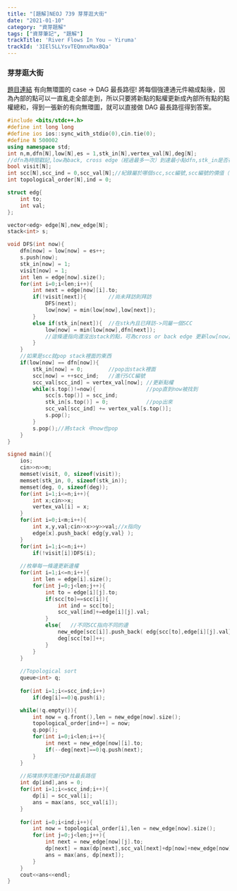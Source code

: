 ```yaml
---
title: "[題解]NEOJ 739 芽芽逛大街"
date: "2021-01-10"
category: "資芽題解"
tags: ["資芽筆記", "題解"]
trackTitle: 'River Flows In You – Yiruma'
trackId: '3IEl5LLYsvTEQmnxMaxBQa'
---
```


### 芽芽逛大街

[題目連結](https://neoj.sprout.tw/problem/739/)
有向無環圖的 case → DAG 最長路徑!
將每個強連通元件縮成點後，因為內部的點可以一直亂走全部走到，所以只要將新點的點權更新成內部所有點的點權總和，得到一張新的有向無環圖，就可以直接做 DAG 最長路徑得到答案。

```cpp
#include <bits/stdc++.h>
#define int long long
#define ios ios::sync_with_stdio(0),cin.tie(0);
#define N 500002
using namespace std;
int n,m,dfn[N],low[N],es = 1,stk_in[N],vertex_val[N],deg[N];
//dfn為時間戳記,low為back, cross edge（經過最多一次）到達最小點dfn,stk_in是否在stack內
bool visit[N];
int scc[N],scc_ind = 0,scc_val[N];//紀錄屬於哪個scc,scc編號,scc編號的價值（權重和）
int topological_order[N],ind = 0;

struct edg{
    int to;
    int val;
};

vector<edg> edge[N],new_edge[N];
stack<int> s;

void DFS(int now){
    dfn[now] = low[now] = es++;
    s.push(now);
    stk_in[now] = 1;
    visit[now] = 1;
    int len = edge[now].size();
    for(int i=0;i<len;i++){
        int next = edge[now][i].to;
        if(!visit[next]){       //尚未拜訪則拜訪
            DFS(next);
            low[now] = min(low[now],low[next]);
        }
        else if(stk_in[next]){  //在stk內且已拜訪->同屬一個SCC
            low[now] = min(low[now],dfn[next]);
            //這條邊指向還沒出stack的點，可為cross or back edge 更新low[now]
        }
    }
    //如果是scc就pop stack裡面的東西
    if(low[now] == dfn[now]){
        stk_in[now] = 0;        //pop出stack裡面
        scc[now] = ++scc_ind;   //進行SCC編號
        scc_val[scc_ind] = vertex_val[now]; //更新點權
        while(s.top()!=now){                //pop直到now被找到
            scc[s.top()] = scc_ind;
            stk_in[s.top()] = 0;            //pop出來
            scc_val[scc_ind] += vertex_val[s.top()];
            s.pop();
        }
        s.pop();//將stack 中now也pop
    }
}

signed main(){
    ios;
    cin>>n>>m;
    memset(visit, 0, sizeof(visit));
    memset(stk_in, 0, sizeof(stk_in));
    memset(deg, 0, sizeof(deg));
    for(int i=1;i<=n;i++){
        int x;cin>>x;
        vertex_val[i] = x;
    }
    for(int i=0;i<m;i++){
        int x,y,val;cin>>x>>y>>val;//x指向y
        edge[x].push_back( edg{y,val} );
    }
    for(int i=1;i<=n;i++)
        if(!visit[i])DFS(i);
    
    //枚舉每一條邊更新邊權
    for(int i=1;i<=n;i++){
        int len = edge[i].size();
        for(int j=0;j<len;j++){
            int to = edge[i][j].to;
            if(scc[to]==scc[i]){
                int ind = scc[to];
                scc_val[ind]+=edge[i][j].val;
            }
            else{   //不同SCC指向不同的邊
                new_edge[scc[i]].push_back( edg{scc[to],edge[i][j].val});
                deg[scc[to]]++;
            }
        }
    }
    
    //Topological sort
    queue<int> q;
    
    for(int i=1;i<=scc_ind;i++)
        if(deg[i]==0)q.push(i);

    while(!q.empty()){
        int now = q.front(),len = new_edge[now].size();
        topological_order[ind++] = now;
        q.pop();
        for(int i=0;i<len;i++){
            int next = new_edge[now][i].to;
            if(--deg[next]==0)q.push(next);
        }
    }
    
    //拓墣排序完進行DP找最長路徑
    int dp[ind],ans = 0;
    for(int i=1;i<=scc_ind;i++){
        dp[i] = scc_val[i];
        ans = max(ans, scc_val[i]);
    }
    
    for(int i=0;i<ind;i++){
        int now = topological_order[i],len = new_edge[now].size();
        for(int j=0;j<len;j++){
            int next = new_edge[now][j].to;
            dp[next] = max(dp[next],scc_val[next]+dp[now]+new_edge[now][j].val);
            ans = max(ans, dp[next]);
        }
    }
    cout<<ans<<endl;
}
```
